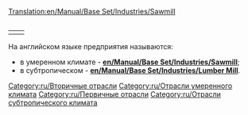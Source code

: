[[Translation:en/Manual/Base Set/Industries/Sawmill]]
<table align="right"><tr valign="top">
<td>

{{ru/Промышленность| имя=Лесопилка (умеренный климат)
| Изображение=en/Sawmill.png| Климат=[[ru/Manual/Климат#Умеренный|Умеренный]]
| Принимает=[[ru/Manual/Base Set/Cargos/Древесина|Древесина]]
| Производит=[[ru/Manual/Base Set/Cargos/Товары|Товары]]
| Примечания=нет
}}
[[Category:ru/Вторичные отрасли]]
[[Category:ru/Отрасли умеренного климата]]
</td>
<td>

{{ru/Промышленность| имя=Лесопилка (субтропический климат)
| Изображение=en/Lumbermill.png| Климат=[[ru/Manual/Климат#Субтропический|Субтропический]]
| Принимает=ничего
| Производит=[[ru/Manual/Base Set/Cargos/Древесина|Древесина]]
| Примечания=Не создается при генерации карты и не строится впоследствии. Строительство должно быть профинансировано игроком.<br>
Постройка возможна только в области [[en/Tree Type 4|тропического леса]], где лесопилка будет пилить деревья по одной ячейке за раз в пределах некоторой области. Как только все деревья будут срублены, производительность лесопилки упадет до 0. Как следствие, данному предприятию требуется частая высадка новых деревьев.
}}
[[Category:ru/Первичные отрасли]]
[[Category:ru/Отрасли субтропического климата]]
</td></tr></table>
На английском языке предприятия называются:
*в умеренном климате - '''[[en/Manual/Base Set/Industries/Sawmill]]''';
*в субтропическом - '''[[en/Manual/Base Set/Industries/Lumber Mill]]'''.

{{ru/Navbox Промышленность}}